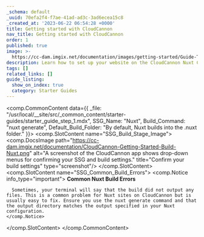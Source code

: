 ```yaml
---
_schema: default
_uuid: 70efa2f4-f7ae-41ad-ad3c-3ad6ecea15c8
_created_at: '2023-06-22 06:54:28 +0000'
title: Getting started with CloudCannon
nav_title: Getting started with CloudCannon
order: 1
published: true
image: >-
  https://cc-dam.imgix.net/documentation/images/getting-started/Guide-Thumbnails/CloudCannon-Getting-Started-Thumbnail-Nuxt.png
description: Learn how to set up your website on the CloudCannon Nuxt CMS.
tags: []
related_links: []
guide_listing:
  show_on_index: true
  category: Starter Guides
---
```

<comp.CommonContent data={{ _file: "/usr/local/__site/src/_common_content/starter-guides/starter_guide_step_1.mdx", SSG_Name: "Nuxt", Build_Command: "nuxt generate", Default_Build_Folder: "By default, Nuxt builds into the .nuxt folder." }}>
  <comp.SlotContent name="SSG_Build_Stage_Image">
    <comp.DocsImage path="https://cc-dam.imgix.net/documentation/CloudCannon-Getting-Started-Build-Nuxt.png" alt="A screenshot of the CloudCannon app shows drop-down menus for confirming your SSG and build settings." title="Confirm your build settings" type="screenshot"/>
  </comp.SlotContent> <comp.SlotContent name="SSG_Common_Build_Errors">
    <comp.Notice info_type="important">
      **Common Nuxt Build Errors**

      Sometimes, your terminal will say that the build did not output any files. This is a common problem for Nuxt sites on CloudCannon but is usually easy to fix. Ensure you use the nuxt generate command and that the output directory matches the output specified in your Nuxt configuration.
    </comp.Notice>
  </comp.SlotContent>
</comp.CommonContent>